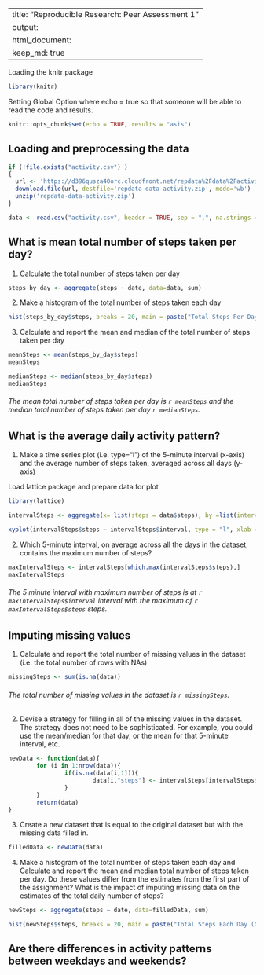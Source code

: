 
---
title: "Reproducible Research: Peer Assessment 1"
output: 
html_document:
keep_md: true
---
Loading the knitr package
```r
library(knitr)
```

Setting Global Option where echo = true so that someone will be able to read the code and results.
```r
knitr::opts_chunk$set(echo = TRUE, results = "asis")
```


## Loading and preprocessing the data
```r
if (!file.exists("activity.csv") )
{
  url <- 'https://d396qusza40orc.cloudfront.net/repdata%2Fdata%2Factivity.zip'  
  download.file(url, destfile='repdata-data-activity.zip', mode='wb')  
  unzip('repdata-data-activity.zip')
}

data <- read.csv("activity.csv", header = TRUE, sep = ",", na.strings = "NA", colClasses=c("numeric", "character", "numeric"))

```


## What is mean total number of steps taken per day?

1. Calculate the total number of steps taken per day

```r
steps_by_day <- aggregate(steps ~ date, data=data, sum)
```

2. Make a histogram of the total number of steps taken each day
```r
hist(steps_by_day$steps, breaks = 20, main = paste("Total Steps Per Day"), col="red",xlab="Number of Steps")
```

3. Calculate and report the mean and median of the total number of steps taken per day
```r
meanSteps <- mean(steps_by_day$steps)
meanSteps

medianSteps <- median(steps_by_day$steps)
medianSteps
```

###### The mean total number of steps taken per day is `r meanSteps` and the median total number of steps taken per day `r medianSteps`.



## What is the average daily activity pattern?

1. Make a time series plot (i.e. type="l") of the 5-minute interval (x-axis) and the average number of steps taken, averaged across all days (y-axis)

Load lattice package and prepare data for plot
```r

library(lattice)

intervalSteps <- aggregate(x= list(steps = data$steps), by =list(interval = data$interval), FUN = mean, na.rm = TRUE)

xyplot(intervalSteps$steps ~ intervalSteps$interval, type = "l", xlab ="5-minute interval", ylab = "the average number of steps taken", main = "Average daily activity pattern")

```

2. Which 5-minute interval, on average across all the days in the dataset, contains the maximum number of steps?

```r
maxIntervalSteps <- intervalSteps[which.max(intervalSteps$steps),]
maxIntervalSteps
```

###### The 5 minute interval with maximum number of steps is at `r maxIntervalSteps$interval` interval with the maximum of `r maxIntervalSteps$steps` steps.


## Imputing missing values
1. Calculate and report the total number of missing values in the dataset (i.e. the total number of rows with NAs)
```r
missingSteps <- sum(is.na(data))
```
###### The total number of missing values in the dataset is `r missingSteps`.


2. Devise a strategy for filling in all of the missing values in the dataset. The strategy does not need to be sophisticated. For example, you could use the mean/median for that day, or the mean for that 5-minute interval, etc.
```r
newData <- function(data){
        for (i in 1:nrow(data)){
                if(is.na(data[i,1])){
                        data[i,"steps"] <- intervalSteps[intervalSteps$interval == data[i,"interval"],"steps"] 
                }
        }
        return(data)
}
```


3. Create a new dataset that is equal to the original dataset but with the missing data filled in.

```r
filledData <- newData(data)
```

4. Make a histogram of the total number of steps taken each day and Calculate and report the mean and median total number of steps taken per day. Do these values differ from the estimates from the first part of the assignment? What is the impact of imputing missing data on the estimates of the total daily number of steps?
```r
newSteps <- aggregate(steps ~ date, data=filledData, sum)

hist(newSteps$steps, breaks = 20, main = paste("Total Steps Each Day (New)"), col="red",xlab="Number of Steps")
```



## Are there differences in activity patterns between weekdays and weekends?

